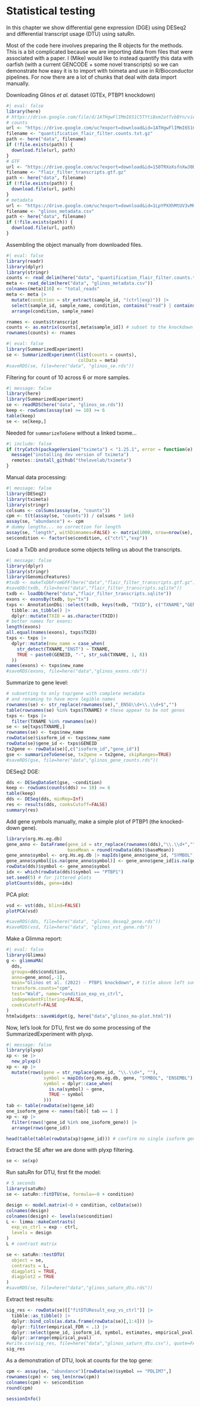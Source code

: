 # Statistical testing

In this chapter we show differential gene expression (DGE) using DESeq2 and differential transcript usage (DTU) using satuRn.

Most of the code here involves preparing the R objects for the methods. This is a bit complicated because we are importing data from files that were associated with a paper. I (Mike) would like to instead quantify this data with oarfish (with a current GENCODE + some novel transcripts) so we can demonstrate how easy it is to import with tximeta and use in R/Bioconductor pipelines. For now there are a lot of chunks that deal with data import manually.

Downloading Glinos *et al.* dataset (GTEx, PTBP1 knockdown)

```r
#| eval: false
library(here)
# https://drive.google.com/file/d/1ATHgwFlIMmI651C5TYtiBxm2atTvbBYn/view?usp=sharing
# counts
url <- "https://drive.google.com/uc?export=download&id=1ATHgwFlIMmI651C5TYtiBxm2atTvbBYn"
filename <- "quantification_flair_filter.counts.txt.gz"
path <- here("data", filename)
if (!file.exists(path)) {
  download.file(url, path)
}
# GTF
url <- "https://drive.google.com/uc?export=download&id=1S0TRXoXsfnXwJ0Dh5bLqVmyvFAAALFMU"
filename <- "flair_filter_transcripts.gtf.gz"
path <- here("data", filename)
if (!file.exists(path)) {
  download.file(url, path)
}
# metadata
url <- "https://drive.google.com/uc?export=download&id=1LpYPXXhMtUV3vMG7SMLV69-JxZfc59o2"
filename <- "glinos_metadata.csv"
path <- here("data", filename)
if (!file.exists(path)) {
  download.file(url, path)
}
```

Assembling the object manually from downloaded files.

```r
#| eval: false
library(readr)
library(dplyr)
library(stringr)
counts <- read_delim(here("data", "quantification_flair_filter.counts.txt.gz"))
meta <- read_delim(here("data", "glinos_metadata.csv"))
colnames(meta)[10] <- "total_reads"
meta <- meta |>
  mutate(condition = str_extract(sample_id, "(ctrl|exp)")) |>
  select(sample_id, sample_name, condition, contains("read") | contains("3_prime")) |>
  arrange(condition, sample_name)

rnames <- counts$transcript
counts <- as.matrix(counts[,meta$sample_id]) # subset to the knockdown
rownames(counts) <- rnames
```

```r
#| eval: false
library(SummarizedExperiment)
se <- SummarizedExperiment(list(counts = counts),
                           colData = meta)
#saveRDS(se, file=here("data", "glinos_se.rds"))
```

Filtering for count of 10 across 6 or more samples.

```r
#| message: false
library(here)
library(SummarizedExperiment)
se <- readRDS(here("data", "glinos_se.rds"))
keep <- rowSums(assay(se) >= 10) >= 6
table(keep)
se <- se[keep,]
```

Needed for `summarizeToGene` without a linked txome...

```r
#| include: false
if (tryCatch(packageVersion("tximeta") < "1.25.1", error = function(e) TRUE)) {
  message("installing dev version of tximeta")
  remotes::install_github("thelovelab/tximeta")
}
```

Manual data processing:

```r
#| message: false
library(DESeq2)
library(tximeta)
library(stringr)
colsums <- colSums(assay(se, "counts"))
cpm <- t(t(assay(se, "counts")) / colsums * 1e6)
assay(se, "abundance") <- cpm
# dummy lengths... no correction for length
assay(se, "length", withDimnames=FALSE) <- matrix(1000, nrow=nrow(se), ncol=ncol(se)) 
se$condition <- factor(se$condition, c("ctrl","exp"))
```

Load a TxDb and produce some objects telling us about the transcripts.

```r
#| message: false
library(dplyr)
library(stringr)
library(GenomicFeatures)
#txdb <- makeTxDbFromGFF(here("data","flair_filter_transcripts.gtf.gz"))
#saveDb(txdb, file=here("data","flair_filter_transcripts.sqlite"))
txdb <- loadDb(here("data","flair_filter_transcripts.sqlite"))
exons <- exonsBy(txdb, by="tx")
txps <- AnnotationDbi::select(txdb, keys(txdb, "TXID"), c("TXNAME","GENEID"), "TXID") |>
  tibble::as_tibble() |>
  dplyr::mutate(TXID = as.character(TXID))
# better names for exons:
length(exons)
all.equal(names(exons), txps$TXID)
txps <- txps |>
  dplyr::mutate(new_name = case_when(
    str_detect(TXNAME,"ENST") ~ TXNAME,
    TRUE ~ paste0(GENEID, "-", str_sub(TXNAME, 1, 8))
  ))
names(exons) <- txps$new_name
#saveRDS(exons, file=here("data","glinos_exons.rds"))
```

Summarize to gene level:

```r
# subsetting to only txp/gene with complete metadata
# and renaming to have more legible names
rownames(se) <- str_replace(rownames(se),"_ENSG\\d+\\.\\d+$","")
table(rownames(se) %in% txps$TXNAME) # these appear to be not genes
txps <- txps |>
  filter(TXNAME %in% rownames(se))
se <- se[txps$TXNAME,]
rownames(se) <- txps$new_name
rowData(se)$isoform_id <- txps$new_name
rowData(se)$gene_id <- txps$GENEID
tx2gene <- rowData(se)[,c("isoform_id","gene_id")]
gse <- summarizeToGene(se, tx2gene = tx2gene, skipRanges=TRUE)
#saveRDS(gse, file=here("data","glinos_gene_counts.rds"))
```

DESeq2 DGE:

```r
dds <- DESeqDataSet(gse, ~condition)
keep <- rowSums(counts(dds) >= 10) >= 6
table(keep)
dds <- DESeq(dds, minRep=Inf)
res <- results(dds, cooksCutoff=FALSE)
summary(res)
```

Add gene symbols manually, make a simple plot of PTBP1 (the knocked-down gene).

```r
library(org.Hs.eg.db)
gene_anno <- DataFrame(gene_id = str_replace(rownames(dds),"\\.\\d+",""),
                       baseMean = round(rowData(dds)$baseMean))
gene_anno$symbol <- org.Hs.eg.db |> mapIds(gene_anno$gene_id, "SYMBOL", "ENSEMBL")
gene_anno$symbol[is.na(gene_anno$symbol)] <- gene_anno$gene_id[is.na(gene_anno$symbol)]
rowData(dds)$symbol <- gene_anno$symbol
idx <- which(rowData(dds)$symbol == "PTBP1")
set.seed(5) # for jittered plots
plotCounts(dds, gene=idx)
```

PCA plot:

```r
vsd <- vst(dds, blind=FALSE)
plotPCA(vsd)
```

```r
#saveRDS(dds, file=here("data", "glinos_deseq2_gene.rds"))
#saveRDS(vsd, file=here("data", "glinos_vst_gene.rds"))
```

Make a Glimma report:

```r
#| eval: false
library(Glimma)
g <- glimmaMA(
  dds,
  groups=dds$condition,
  anno=gene_anno[,-1],
  main="Glinos et al. (2022) - PTBP1 knockdown", # title above left summary plot
  transform.counts="cpm",
  test="Wald", name="condition_exp_vs_ctrl",
  independentFiltering=FALSE,
  cooksCutoff=FALSE
)
htmlwidgets::saveWidget(g, here("data","glinos_ma-plot.html"))
```

Now, let's look for DTU, first we do some processing of the SummarizedExperiment with plyxp.

```r
#| message: false
library(plyxp)
xp <- se |>
  new_plyxp()
xp <- xp |>
  mutate(rows(gene = str_replace(gene_id, "\\.\\d+", ""),
              symbol = mapIds(org.Hs.eg.db, gene, "SYMBOL", "ENSEMBL"),
              symbol = dplyr::case_when(
                is.na(symbol) ~ gene,
                TRUE ~ symbol
              )))
tab <- table(rowData(se)$gene_id)
one_isoform_gene <- names(tab)[ tab == 1 ]
xp <- xp |>
  filter(rows(!gene_id %in% one_isoform_gene)) |>
  arrange(rows(gene_id))
```

```r
head(table(table(rowData(xp)$gene_id))) # confirm no single isoform genes
```

Extract the SE after we are done with plyxp filtering.

```r
se <- se(xp)
```

Run satuRn for DTU, first fit the model:

```r
# 5 seconds
library(satuRn)
se <- satuRn::fitDTU(se, formula=~0 + condition)
```

```r
design <- model.matrix(~0 + condition, colData(se))
colnames(design)
colnames(design) <- levels(se$condition)
L <- limma::makeContrasts(
  exp_vs_ctrl = exp - ctrl,
  levels = design
)
L # contrast matrix
```

```r
se <- satuRn::testDTU(
  object = se,
  contrasts = L,
  diagplot1 = TRUE,
  diagplot2 = TRUE
)
#saveRDS(se, file=here("data","glinos_saturn_dtu.rds"))
```

Extract test results:

```r
sig_res <- rowData(se)[["fitDTUResult_exp_vs_ctrl"]] |>
  tibble::as_tibble() |>
  dplyr::bind_cols(as.data.frame(rowData(se)[,1:4])) |>
  dplyr::filter(empirical_FDR < .1) |>
  dplyr::select(gene_id, isoform_id, symbol, estimates, empirical_pval, empirical_FDR) |>
  dplyr::arrange(empirical_pval)
#write.csv(sig_res, file=here("data","glinos_saturn_dtu.csv"), quote=FALSE, row.names=FALSE)
sig_res
```

As a demonstration of DTU, look at counts for the top gene:

```r
cpm <- assay(se, "abundance")[rowData(se)$symbol == "PDLIM7",]
rownames(cpm) <- seq_len(nrow(cpm))
colnames(cpm) <- se$condition
round(cpm)
```

```r
sessionInfo()
```